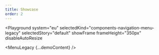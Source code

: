 ```yaml
---
title: Showcase
order: 2
---
```





<Playground
  system="eu"
  selectedKind="components-navigation-menu-legacy"
  selectedStory="default"
  showFrame
  frameHeight="350px"
  disableAutoResize
>
  <MenuLegacy {...demoContent} />
</Playground>
